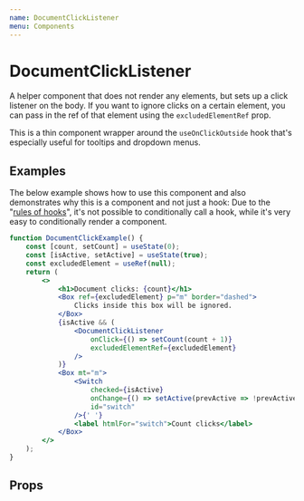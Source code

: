 ```yaml
---
name: DocumentClickListener
menu: Components
---
```



# DocumentClickListener

A helper component that does not render any elements, but sets up a click listener on the body.
If you want to ignore clicks on a certain element, you can pass in the ref of that element using the `excludedElementRef` prop.

This is a thin component wrapper around the `useOnClickOutside` hook that's especially useful for tooltips and dropdown menus.

## Examples

The below example shows how to use this component and also demonstrates why this is a component and not just a hook: Due to the "[rules of hooks](https://reactjs.org/docs/hooks-rules.html)", it's not possible to conditionally call a hook, while it's very easy to conditionally render a component.

<Playground>
	<Example />
</Playground>

```jsx
function DocumentClickExample() {
	const [count, setCount] = useState(0);
	const [isActive, setActive] = useState(true);
	const excludedElement = useRef(null);
	return (
		<>
			<h1>Document clicks: {count}</h1>
			<Box ref={excludedElement} p="m" border="dashed">
				Clicks inside this box will be ignored.
			</Box>
			{isActive && (
				<DocumentClickListener
					onClick={() => setCount(count + 1)}
					excludedElementRef={excludedElement}
				/>
			)}
			<Box mt="m">
				<Switch
					checked={isActive}
					onChange={() => setActive(prevActive => !prevActive)}
					id="switch"
				/>{' '}
				<label htmlFor="switch">Count clicks</label>
			</Box>
		</>
	);
}
```

## Props

<Props of={DocumentClickListener} />
